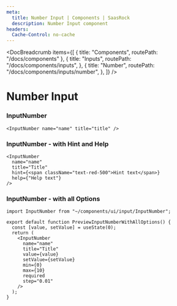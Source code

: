 ```yaml
---
meta:
  title: Number Input | Components | SaasRock
  description: Number Input component
headers:
  Cache-Control: no-cache
---
```



<DocBreadcrumb
  items={[
    { title: "Components", routePath: "/docs/components" },
    {
      title: "Inputs",
      routePath: "/docs/components/inputs",
    },
    {
      title: "Number",
      routePath: "/docs/components/inputs/number",
    },
  ]}
/>

# Number Input


### InputNumber

<PreviewInputNumber />

```tsx
<InputNumber name="name" title="title" />
```


### InputNumber - with Hint and Help

<PreviewInputNumberWithHintAndHelp />

```tsx
<InputNumber
  name="name"
  title="Title"
  hint={<span className="text-red-500">Hint text</span>}
  help={"Help text"}
/>
```


### InputNumber - with all Options

<PreviewInputNumberWithAllOptions />

```tsx
import InputNumber from "~/components/ui/input/InputNumber";

export default function PreviewInputNumberWithAllOptions() {
  const [value, setValue] = useState(0);
  return (
    <InputNumber
      name="name"
      title="Title"
      value={value}
      setValue={setValue}
      min={0}
      max={10}
      required
      step="0.01"
    />
  );
}
```
